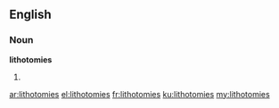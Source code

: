 ==English==
===Noun===
'''lithotomies'''

# {{plural of|[[lithotomy]]}}

[[ar:lithotomies]]
[[el:lithotomies]]
[[fr:lithotomies]]
[[ku:lithotomies]]
[[my:lithotomies]]